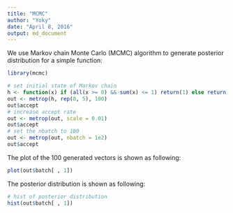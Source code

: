 ```yaml
---
title: "MCMC"
author: "Yoky"
date: "April 8, 2016"
output: md_document
---
```

We use Markov chain Monte Carlo (MCMC) algorithm to generate posterior distribution for a simple function:


```r
library(mcmc)

# set initial state of Markov chain
h <- function(x) if (all(x >= 0) && sum(x) <= 1) return(1) else return(-Inf)
out <- metrop(h, rep(0, 5), 100)
out$accept
# increase accept rate
out <- metrop(out, scale = 0.01)
out$accept
# set the nbatch to 100
out <- metrop(out, nbatch = 1e2)
out$accept
```

The plot of the 100 generated vectors is shown as following:
```r
plot(out$batch[ , 1])
```

The posterior distribution is shown as following:
```r
# hist of posterior distribution
hist(out$batch[ , 1])
```

